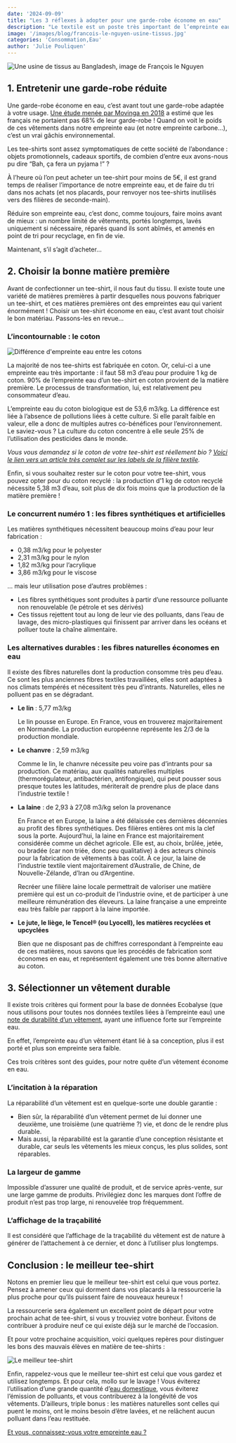 ```yaml
---
date: '2024-09-09'
title: "Les 3 réflexes à adopter pour une garde-robe économe en eau"
description: "Le textile est un poste très important de l’empreinte eau des français : en moyenne, autour de 15% de cette empreinte. Pour comprendre comment réduire notre impact sur le cycle de l’eau douce, revenons ensemble sur les consommations en eau de chaque étape de la vie d’un vêtement. Pour l’exercice, partons d’un des grands classiques de notre garde-robe, le vêtement le plus vendu au monde : le tee-shirt."
image: '/images/blog/francois-le-nguyen-usine-tissus.jpg'
categories: 'Consommation,Eau'
author: 'Julie Pouliquen'
---
```


![Une usine de tissus au Bangladesh, image de François le Nguyen](/images/blog/francois-le-nguyen-usine-tissus.jpg)

## 1. Entretenir une garde-robe réduite

Une garde-robe économe en eau, c’est avant tout une garde-robe adaptée à votre usage. [Une étude menée par Movinga en 2018](https://www.corsenetinfos.corsica/Halte-au-Gaspi-Les-Francais-ne-portent-pas-68-des-vetements-qu-ils-possedent-_a34819.html) a estimé que les français ne portaient pas 68% de leur garde-robe ! Quand on voit le poids de ces vêtements dans notre empreinte eau (et notre empreinte carbone…), c’est un vrai gâchis environnemental.

Les tee-shirts sont assez symptomatiques de cette société de l’abondance : objets promotionnels, cadeaux sportifs, de combien d’entre eux avons-nous pu dire “Bah, ça fera un pyjama !” ?

À l’heure où l’on peut acheter un tee-shirt pour moins de 5€, il est grand temps de réaliser l’importance de notre empreinte eau, et de faire du tri dans nos achats (et nos placards, pour renvoyer nos tee-shirts inutilisés vers des filières de seconde-main).

Réduire son empreinte eau, c’est donc, comme toujours, faire moins avant de mieux : un nombre limité de vêtements, portés longtemps, lavés uniquement si nécessaire, réparés quand ils sont abîmés, et amenés en point de tri pour recyclage, en fin de vie.

Maintenant, s’il s’agit d’acheter…

## 2. Choisir la bonne matière première

Avant de confectionner un tee-shirt, il nous faut du tissu. Il existe toute une variété de matières premières à partir desquelles nous pouvons fabriquer un tee-shirt, et ces matières premières ont des empreintes eau qui varient énormément ! Choisir un tee-shirt économe en eau, c’est avant tout choisir le bon matériau. Passons-les en revue…

### L’incontournable : le coton

![Différence d'empreinte eau entre les cotons](/images/blog/empreinte-coton.png)

La majorité de nos tee-shirts est fabriquée en coton. Or, celui-ci a une empreinte eau très importante : il faut 58 m3 d’eau pour produire 1 kg de coton. 90% de l’empreinte eau d’un tee-shirt en coton provient de la matière première. Le processus de transformation, lui, est relativement peu consommateur d’eau.

L’empreinte eau du coton biologique est de 53,6 m3/kg. La différence est liée à l’absence de pollutions liées à cette culture. Si elle paraît faible en valeur, elle a donc de multiples autres co-bénéfices pour l’environnement. Le saviez-vous ? La culture du coton concentre à elle seule 25% de l’utilisation des pesticides dans le monde.

*Vous vous demandez si le coton de votre tee-shirt est réellement bio ? [Voici le lien vers un article très complet sur les labels de la filière textile](https://www.wedressfair.fr/blog/3-etapes-pour-reconnaitre-un-vetement-eco-responsable?srsltid=AfmBOoq-Vb7gB0KgJq78_9KynKYKIWR6MJ46rWCfO8Zs_vbz20y68Isu).*

Enfin, si vous souhaitez rester sur le coton pour votre tee-shirt, vous pouvez opter pour du coton recyclé : la production d’1 kg de coton recyclé nécessite 5,38 m3 d’eau, soit plus de dix fois moins que la production de la matière première !

### Le concurrent numéro 1 : les fibres synthétiques et artificielles

Les matières synthétiques nécessitent beaucoup moins d’eau pour leur fabrication :

- 0,38 m3/kg pour le polyester
- 2,31 m3/kg pour le nylon
- 1,82 m3/kg pour l’acrylique
- 3,86 m3/kg pour le viscose

… mais leur utilisation pose d’autres problèmes :

- Les fibres synthétiques sont produites à partir d’une ressource polluante non renouvelable (le pétrole et ses dérivés)
- Ces tissus rejettent tout au long de leur vie des polluants, dans l’eau de lavage, des micro-plastiques qui finissent par arriver dans les océans et polluer toute la chaîne alimentaire.

### Les alternatives durables : les fibres naturelles économes en eau

Il existe des fibres naturelles dont la production consomme très peu d’eau. Ce sont les plus anciennes fibres textiles travaillées, elles sont adaptées à nos climats tempérés et nécessitent très peu d’intrants. Naturelles, elles ne polluent pas en se dégradant.

- **Le lin** : 5,77 m3/kg

    Le lin pousse en Europe. En France, vous en trouverez majoritairement en Normandie. La production européenne représente les 2/3 de la production mondiale.

- **Le chanvre** : 2,59 m3/kg

    Comme le lin, le chanvre nécessite peu voire pas d’intrants pour sa production. Ce matériau, aux qualités naturelles multiples (thermorégulateur, antibactérien, antifongique), qui peut pousser sous presque toutes les latitudes, mériterait de prendre plus de place dans l’industrie textile !

- **La laine** : de 2,93 à 27,08 m3/kg selon la provenance

    En France et en Europe, la laine a été délaissée ces dernières décennies au profit des fibres synthétiques. Des filières entières ont mis la clef sous la porte. Aujourd’hui, la laine en France est majoritairement considérée comme un déchet agricole. Elle est, au choix, brûlée, jetée, ou bradée (car non triée, donc peu qualitative) à des acteurs chinois pour la fabrication de vêtements à bas coût. À ce jour, la laine de l’industrie textile vient majoritairement d’Australie, de Chine, de Nouvelle-Zélande, d’Iran ou d’Argentine.

    Recréer une filière laine locale permettrait de valoriser une matière première qui est un co-produit de l’industrie ovine, et de participer à une meilleure rémunération des éleveurs. La laine française a une empreinte eau très faible par rapport à la laine importée.

- **Le jute, le liège, le Tencel® (ou Lyocell), les matières recyclées et upcyclées**

    Bien que ne disposant pas de chiffres correspondant à l’empreinte eau de ces matières, nous savons que les procédés de fabrication sont économes en eau, et représentent également une très bonne alternative au coton.


## 3. Sélectionner un vêtement durable

Il existe trois critères qui forment pour la base de données Ecobalyse (que nous utilisons pour toutes nos données textiles liées à l’empreinte eau) une [note de durabilité d’un vêtement](https://fabrique-numerique.gitbook.io/ecobalyse/textile/durabilite), ayant une influence forte sur l’empreinte eau.

En effet, l’empreinte eau d’un vêtement étant lié à sa conception, plus il est porté et plus son empreinte sera faible.

Ces trois critères sont des guides, pour notre quête d’un vêtement économe en eau.

### L’incitation à la réparation

La réparabilité d’un vêtement est en quelque-sorte une double garantie :

- Bien sûr, la réparabilité d’un vêtement permet de lui donner une deuxième, une troisième (une quatrième ?) vie, et donc de le rendre plus durable.
- Mais aussi, la réparabilité est la garantie d’une conception résistante et durable, car seuls les vêtements les mieux conçus, les plus solides, sont réparables.

### La largeur de gamme

Impossible d’assurer une qualité de produit, et de service après-vente, sur une large gamme de produits. Privilégiez donc les marques dont l’offre de produit n’est pas trop large, ni renouvelée trop fréquemment.

### L’affichage de la traçabilité

Il est considéré que l’affichage de la traçabilité du vêtement est de nature à générer de l’attachement à ce dernier, et donc à l’utiliser plus longtemps.

## Conclusion : le meilleur tee-shirt

Notons en premier lieu que le meilleur tee-shirt est celui que vous portez. Pensez à amener ceux qui dorment dans vos placards à la ressourcerie la plus proche pour qu’ils puissent faire de nouveaux heureux !

La ressourcerie sera également un excellent point de départ pour votre prochain achat de tee-shirt, si vous y trouviez votre bonheur. Évitons de contribuer à produire neuf ce qui existe déjà sur le marché de l’occasion.

Et pour votre prochaine acquisition, voici quelques repères pour distinguer les bons des mauvais élèves en matière de tee-shirts :

![Le meilleur tee-shirt](/images/blog/podium-tee-shirt.png)

Enfin, rappelez-vous que le meilleur tee-shirt est celui que vous gardez et utilisez longtemps. Et pour cela, mollo sur le lavage ! Vous éviterez l’utilisation d’une grande quantité d’[eau domestique](https://nosgestesclimat.fr/blog/lexique-eau-tout-comprendre), vous éviterez l’émission de polluants, et vous contribuerez à la longévité de vos vêtements. D’ailleurs, triple bonus : les matières naturelles sont celles qui puent le moins, ont le moins besoin d’être lavées, et ne relâchent aucun polluant dans l’eau restituée.

<div className="text-center">
  <a
    href="https://nosgestesclimat.fr?mtm_campaign=blog-simu&mtm_kwd=reflexes-textile-eau"
    className="focus:ring-offset-3 transition-color mx-auto inline-flex items-center whitespace-nowrap rounded-full border-2 border-primary-700 bg-primary-700 !p-4 font-bold !text-white no-underline shadow-sm transition-colors transition-colors hover:bg-primary-700 hover:text-white focus:outline-none focus:ring-2 focus:ring-primary-700 aria-disabled:opacity-50">
    Et vous, connaissez-vous votre empreinte eau ?
  </a>
</div>